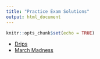 ```yaml
---
title: "Practice Exam Solutions"
output: html_document
---
```


```r
knitr::opts_chunk$set(echo = TRUE)
```

+ [Drips](exam1_drips_sol.R)
+ [March Madness](exam1_march_sol.R)
